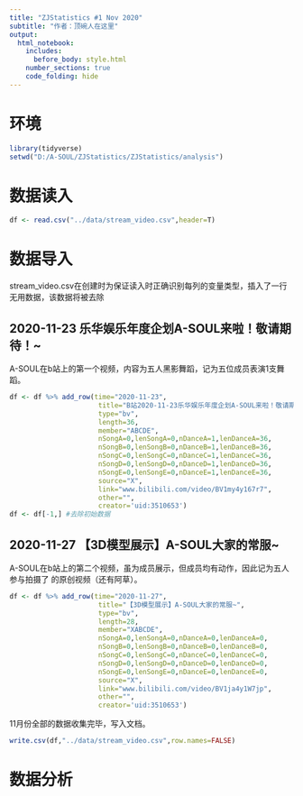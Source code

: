 ```yaml
---
title: "ZJStatistics #1 Nov 2020"
subtitle: "作者：顶碗人在这里"
output: 
  html_notebook:
    includes:
      before_body: style.html
    number_sections: true
    code_folding: hide
---
```

# 环境
```r
library(tidyverse)
setwd("D:/A-SOUL/ZJStatistics/ZJStatistics/analysis")
```

# 数据读入
```r
df <- read.csv("../data/stream_video.csv",header=T)
```
# 数据导入
stream_video.csv在创建时为保证读入时正确识别每列的变量类型，插入了一行无用数据，该数据将被去除  

## 2020-11-23 乐华娱乐年度企划A-SOUL来啦！敬请期待！~
A-SOUL在b站上的第一个视频，内容为五人黑影舞蹈，记为五位成员表演1支舞蹈。
```r
df <- df %>% add_row(time="2020-11-23",
                      title="B站2020-11-23乐华娱乐年度企划A-SOUL来啦！敬请期待！~",
                      type="bv",
                      length=36,
                      member="ABCDE",
                      nSongA=0,lenSongA=0,nDanceA=1,lenDanceA=36,
                      nSongB=0,lenSongB=0,nDanceB=1,lenDanceB=36,
                      nSongC=0,lenSongC=0,nDanceC=1,lenDanceC=36,
                      nSongD=0,lenSongD=0,nDanceD=1,lenDanceD=36,
                      nSongE=0,lenSongE=0,nDanceE=1,lenDanceE=36,
                      source="X",
                      link="www.bilibili.com/video/BV1my4y167r7",
                      other="",
                      creator='uid:3510653')
df <- df[-1,] #去除初始数据
```

## 2020-11-27 【3D模型展示】A-SOUL大家的常服~
A-SOUL在b站上的第二个视频，虽为成员展示，但成员均有动作，因此记为五人参与拍摄了
的原创视频（还有阿草）。
```r
df <- df %>% add_row(time="2020-11-27",
                      title="【3D模型展示】A-SOUL大家的常服~",
                      type="bv",
                      length=28,
                      member="XABCDE",
                      nSongA=0,lenSongA=0,nDanceA=0,lenDanceA=0,
                      nSongB=0,lenSongB=0,nDanceB=0,lenDanceB=0,
                      nSongC=0,lenSongC=0,nDanceC=0,lenDanceC=0,
                      nSongD=0,lenSongD=0,nDanceD=0,lenDanceD=0,
                      nSongE=0,lenSongE=0,nDanceE=0,lenDanceE=0,
                      source="X",
                      link="www.bilibili.com/video/BV1ja4y1W7jp",
                      other="",
                      creator='uid:3510653')
```
11月份全部的数据收集完毕，写入文档。
```r
write.csv(df,"../data/stream_video.csv",row.names=FALSE)
```

# 数据分析


